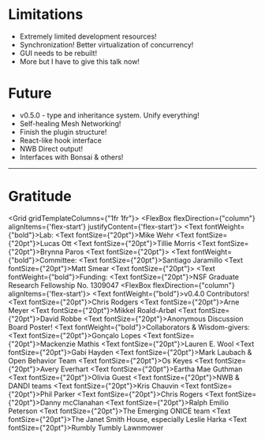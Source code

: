 
# Limitations

- Extremely limited development resources!
- Synchronization! Better virtualization of concurrency!
- GUI needs to be rebuilt!
- More but I have to give this talk now!

# Future

- v0.5.0 - type and inheritance system. Unify everything!
- Self-healing Mesh Networking!
- Finish the plugin structure!
- React-like hook interface
- NWB Direct output!
- Interfaces with Bonsai & others!

---

# Gratitude

<Grid gridTemplateColumns={"1fr 1fr"}>
  <FlexBox flexDirection={"column"} alignItems={'flex-start'} justifyContent={'flex-start'}>
    <Text fontWeight={"bold"}>Lab:</Text>
    <Text fontSize={"20pt"}>Mike Wehr</Text>
    <Text fontSize={"20pt"}>Lucas Ott</Text>
    <Text fontSize={"20pt"}>Tillie Morris</Text>
    <Text fontSize={"20pt"}>Brynna Paros</Text>
    <Text fontSize={"20pt"}></Text>
    <Text fontWeight={"bold"}>Committee:</Text>
    <Text fontSize={"20pt"}>Santiago Jaramillo</Text>
    <Text fontSize={"20pt"}>Matt Smear</Text>
    <Text fontSize={"20pt"}></Text>
    <Text fontWeight={"bold"}>Funding:</Text>
    <Text fontSize={"20pt"}>NSF Graduate Research Fellowship No. 1309047</Text>
  </FlexBox>
  <FlexBox flexDirection={"column"} alignItems={'flex-start'}>
    <Text fontWeight={"bold"}>v0.4.0 Contributors!</Text>
    <Text fontSize={"20pt"}>Chris Rodgers</Text>
    <Text fontSize={"20pt"}>Arne Meyer</Text>
    <Text fontSize={"20pt"}>Mikkel Roald-Arbøl</Text>
    <Text fontSize={"20pt"}>David Robbe</Text>
    <Text fontSize={"20pt"}>Anonymous Discussion Board Poster!</Text>
    <Text fontWeight={"bold"}>Collaborators & Wisdom-givers:</Text>
    <Text fontSize={"20pt"}>Gonçalo Lopes</Text>
    <Text fontSize={"20pt"}>Mackenzie Mathis</Text>
    <Text fontSize={"20pt"}>Lauren E. Wool</Text>
    <Text fontSize={"20pt"}>Gabi Hayden</Text>
    <Text fontSize={"20pt"}>Mark Laubach & Open Behavior Team</Text>
    <Text fontSize={"20pt"}>Os Keyes</Text>
    <Text fontSize={"20pt"}>Avery Everhart</Text>
    <Text fontSize={"20pt"}>Eartha Mae Guthman</Text>
    <Text fontSize={"20pt"}>Olivia Guest</Text>
    <Text fontSize={"20pt"}>NWB & DANDI teams</Text>
    <Text fontSize={"20pt"}>Kris Chauvin</Text>
    <Text fontSize={"20pt"}>Phil Parker</Text>
    <Text fontSize={"20pt"}>Chris Rogers</Text>
    <Text fontSize={"20pt"}>Danny mcClanahan</Text>
    <Text fontSize={"20pt"}>Ralph Emilio Peterson</Text>
    <Text fontSize={"20pt"}>The Emerging ONICE team</Text>
    <Text fontSize={"20pt"}>The Janet Smith House, especially Leslie Harka</Text>
    <Text fontSize={"20pt"}>Rumbly Tumbly Lawnmower</Text>
  </FlexBox>

</Grid>
